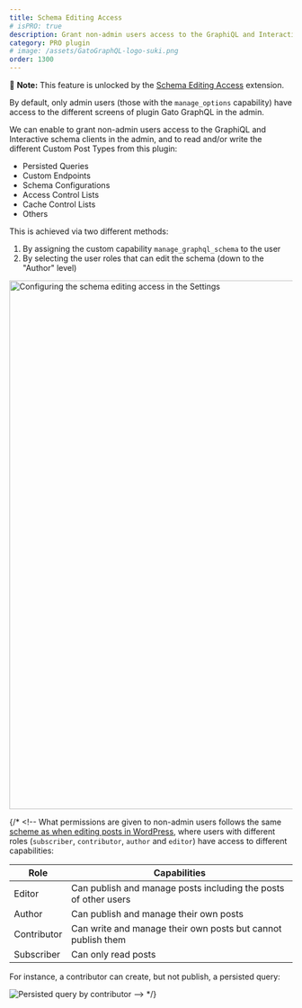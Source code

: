 ```yaml
---
title: Schema Editing Access
# isPRO: true
description: Grant non-admin users access to the GraphiQL and Interactive schema clients in the admin, and to access the different screens in Gato GraphQL.
category: PRO plugin
# image: /assets/GatoGraphQL-logo-suki.png
order: 1300
---
```


📣 **Note:** This feature is unlocked by the [Schema Editing Access](/extensions/schema-editing-access/) extension.

By default, only admin users (those with the `manage_options` capability) have access to the different screens of plugin Gato GraphQL in the admin.

We can enable to grant non-admin users access to the GraphiQL and Interactive schema clients in the admin, and to read and/or write the different Custom Post Types from this plugin:

- Persisted Queries
- Custom Endpoints
- Schema Configurations
- Access Control Lists
- Cache Control Lists
- Others

This is achieved via two different methods:

1. By assigning the custom capability `manage_graphql_schema` to the user
2. By selecting the user roles that can edit the schema (down to the "Author" level)

<Image
  src="/assets/extensions/upstream-pro/settings-schema-editing-access.png"
  width="1024"
  height="940"
  alt="Configuring the schema editing access in the Settings"
  caption="Configuring the schema editing access in the Settings"
/>

{/* <!-- What permissions are given to non-admin users follows the same <a href="https://wordpress.org/support/article/roles-and-capabilities/#summary-of-roles" target="_blank">scheme as when editing posts in WordPress</a>, where users with different roles (`subscriber`, `contributor`, `author` and `editor`) have access to different capabilities:

| Role | Capabilities |
| --- | --- |
| Editor | Can publish and manage posts including the posts of other users |
| Author | Can publish and manage their own posts |
| Contributor | Can write and manage their own posts but cannot publish them |
| Subscriber | Can only read posts |

For instance, a contributor can create, but not publish, a persisted query:

![Persisted query by contributor](/assets/guides/upstream-pro/new-persisted-query-by-contributor.png "Persisted query by contributor") --> */}
